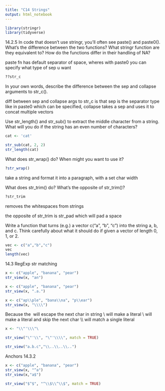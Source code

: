 ---
title: "C14 Strings"
output: html_notebook
---


```{r}
library(stringr)
library(tidyverse)
```
14.2.5
In code that doesn’t use stringr, you’ll often see paste() and paste0(). What’s the difference between the two functions? What stringr function are they equivalent to? How do the functions differ in their handling of NA?

paste fn has default separator of space, wheres with paste0 you can specify what type of sep u want

```{r}
??str_c
```

In your own words, describe the difference between the sep and collapse arguments to str_c().

diff between sep and collapse args to str_c is that sep is the separator type like in paste0 which can be specified, collapse takes a sep and uses it to concat multiple vectors

Use str_length() and str_sub() to extract the middle character from a string. What will you do if the string has an even number of characters?

```{r}
cat <- 'cat'

str_sub(cat, 2, 2)
str_length(cat)

```

What does str_wrap() do? When might you want to use it?
```{r}
?str_wrap()
```
take a string and format it into a paragraph, with a set char width

What does str_trim() do? What’s the opposite of str_trim()?

```{r}
?str_trim
```
removes the whitespaces from strings

the opposite of str_trim is str_pad which will pad a space

Write a function that turns (e.g.) a vector c("a", "b", "c") into the string a, b, and c. Think carefully about what it should do if given a vector of length 0, 1, or 2.

```{r}
vec <- c("a","b","c")
vec
length(vec)

```

14.3 RegExp
str matching
```{r}
x <- c("apple", "banana", "pear")
str_view(x, "an")
```

```{r}
x <- c("apple", "banana", "pear")
str_view(x, ".a.")

```
```{r}
x <- c("ap\\ple", "bana\\na", "p\\ear")
str_view(x, "\\\\")
```

Because the \ will escape the next char in string
\\ will make a literal
\\\ will make a literal and skip the next char
\\\\ will match a single literal

```{r}
x <- "\\"'\\\"\

```

```{r}
str_view("\"'\\", "\"'\\\\", match = TRUE)
```

```{r}
str_view("a.b.c","\\..\\..\\..")
```

Anchors
14.3.2
```{r}
x <- c("apple", "banana", "pear")
str_view(x, "^a")
str_view(x,"a$")
```

```{r}
str_view("$^$", "^\\$\\^\\$", match = TRUE)
```
```{r}

```





